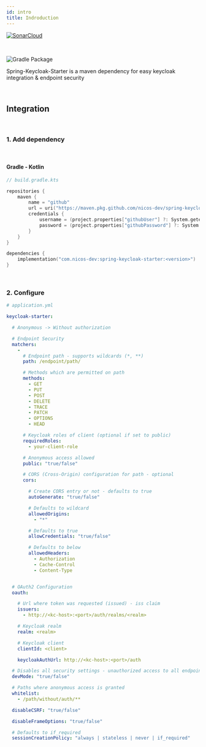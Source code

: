 ```yaml
---
id: intro
title: Indroduction
---
```


[![SonarCloud](https://sonarcloud.io/images/project_badges/sonarcloud-orange.svg)](https://sonarcloud.io/dashboard?id=nicos-dev_spring-keycloak-starter)

<br/>

![Gradle Package](https://github.com/nicos-dev/spring-keycloak-starter/workflows/Gradle%20Package/badge.svg)

Spring-Keycloak-Starter is a maven dependency for easy keycloak integration &amp; endpoint security

<br/>

## Integration

<br/>

### 1. Add dependency

<br/>

#### Gradle - Kotlin

```kotlin
// build.gradle.kts

repositories {
	maven {
		name = "github"
		url = uri("https://maven.pkg.github.com/nicos-dev/spring-keycloak-starter")
		credentials {
			username = (project.properties["githubUser"] ?: System.getenv("GITHUB_USER")).toString()
			password = (project.properties["githubPassword"] ?: System.getenv("GITHUB_TOKEN")).toString()
		}
	}
}

dependencies {
	implementation("com.nicos-dev:spring-keycloak-starter:<version>")
}
```

<br/>

### 2. Configure

```yaml
# application.yml

keycloak-starter:

  # Anonymous -> Without authorization

  # Endpoint Security
  matchers:
    -
      # Endpoint path - supports wildcards (*, **)
      path: /endpoint/path/

      # Methods which are permitted on path
      methods:
        - GET
        - PUT
        - POST
        - DELETE
        - TRACE
        - PATCH
        - OPTIONS
        - HEAD

      # Keycloak roles of client (optional if set to public)
      requiredRoles:
        - your-client-role

      # Anonymous access allowed
      public: "true/false"

      # CORS (Cross-Origin) configuration for path - optional
      cors:

        # Create CORS entry or not - defaults to true
        autoGenerate: "true/false"

        # Defaults to wildcard
        allowedOrigins:
          - "*"

        # Defaults to true
        allowCredentials: "true/false"

        # Defaults to below
        allowedHeaders:
          - Authorization
          - Cache-Control
          - Content-Type


  # OAuth2 Configuration
  oauth:

    # Url where token was requested (issued) - iss claim
    issuers:
      - http://<kc-host>:<port>/auth/realms/<realm>

    # Keycloak realm
    realm: <realm>

    # Keycloak client
    clientId: <client>

    keycloakAuthUrl: http://<kc-host>:<port>/auth

  # Disables all security settings - unauthorized access to all endpoints
  devMode: "true/false"

  # Paths where anonymous access is granted
  whitelist:
    - /path/without/auth/**

  disableCSRF: "true/false"

  disableFrameOptions: "true/false"

  # Defaults to if_required
  sessionCreationPolicy: "always | stateless | never | if_required"


```
